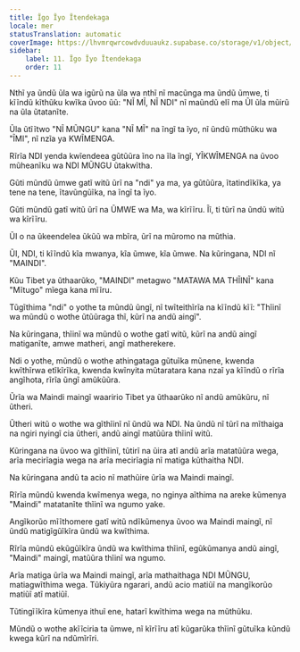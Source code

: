 ```yaml
---
title: Ĩgo Ĩyo Ĩtendekaga
locale: mer
statusTranslation: automatic
coverImage: https://lhvmrqwrcowdvduuaukz.supabase.co/storage/v1/object/public/strapi-uploads/small_cover-tratado-de-psicologia-revolucionaria.webp-5e15e1cec4e0ebebcde5d7fc7565d8fd.webp
sidebar:
    label: 11. Ĩgo Ĩyo Ĩtendekaga
    order: 11
---
```

Nthĩ ya ũndũ ũla wa igũrũ na ũla wa nthĩ nĩ macũnga ma ũndũ ũmwe, ti kĩĩndũ kĩthũku kwĩka ũvoo ũũ: "NĨ MĨ, NĨ NDI" nĩ maũndũ elĩ ma ŨI ũla mũirũ na ũla ũtatanĩte.

Ũla ũtĩĩtwo "NĨ MŨNGU" kana "NĨ MĨ" na ĩngĩ ta ĩyo, nĩ ũndũ mũthũku wa "ĨMI", nĩ nzĩa ya KWĨMENGA.

Rĩrĩa NDI yenda kwĩendeea gũtũũra ĩno na ĩla ĩngĩ, YĨKWĨMENGA na ũvoo mũheanĩku wa NDI MŨNGU ũtakwĩtha.

Gũti mũndũ ũmwe gatĩ witũ ũrĩ na "ndi" ya ma, ya gũtũũra, ĩtatindĩkĩka, ya tene na tene, ĩtavũngũĩka, na ĩngĩ ta ĩyo.

Gũti mũndũ gatĩ witũ ũrĩ na ŨMWE wa Ma, wa kĩrĩĩru. Ĩĩ, ti tũrĩ na ũndũ witũ wa kĩrĩĩru.

ŨI o na ũkeendelea ũkũũ wa mbĩra, ũrĩ na mũromo na mũthia.

ŨI, NDI, ti kĩĩndũ kĩa mwanya, kĩa ũmwe, kĩa ũmwe. Na kũringana, NDI nĩ "MAINDI".

Kũu Tibet ya ũthaarũko, "MAINDI" metagwo "MATAWA MA THĨINĨ" kana "Mĩtugo" mĩega kana mĩĩru.

Tũgĩthima "ndi" o yothe ta mũndũ ũngĩ, nĩ twĩteithĩrĩa na kĩĩndũ kĩĩ: "Thĩinĩ wa mũndũ o wothe ũtũũraga thĩ, kũrĩ na andũ aingĩ".

Na kũringana, thĩinĩ wa mũndũ o wothe gatĩ witũ, kũrĩ na andũ aingĩ matiganĩte, amwe matheri, angĩ matherekere.

Ndi o yothe, mũndũ o wothe athingataga gũtuĩka mũnene, kwenda kwĩthĩrwa etĩkĩrĩka, kwenda kwĩnyita mũtaratara kana nzaĩ ya kĩĩndũ o rĩrĩa angĩhota, rĩrĩa ũngĩ amũkũũra.

Ũrĩa wa Maindi maingĩ waaririo Tibet ya ũthaarũko nĩ andũ amũkũru, nĩ ũtheri.

Ũtheri witũ o wothe wa gĩthĩinĩ nĩ ũndũ wa NDI. Na ũndũ nĩ tũrĩ na mĩthaiga na ngiri nyingĩ cia ũtheri, andũ aingĩ matũũra thĩinĩ witũ.

Kũringana na ũvoo wa gĩthĩinĩ, tũtirĩ na ũira atĩ andũ arĩa matatũũra wega, arĩa mecirĩagia wega na arĩa mecirĩagia nĩ matiga kũthaitha NDI.

Na kũringana andũ ta acio nĩ mathũire ũrĩa wa Maindi maingĩ.

Rĩrĩa mũndũ kwenda kwĩmenya wega, no nginya aĩthima na areke kũmenya "Maindi" matatanĩte thĩinĩ wa ngumo yake.

Angĩkorũo mĩĩthomere gatĩ witũ ndĩkũmenya ũvoo wa Maindi maingĩ, nĩ ũndũ matigĩgũĩkĩra ũndũ wa kwĩthima.

Rĩrĩa mũndũ ekũgũĩkĩra ũndũ wa kwĩthima thĩinĩ, egũkũmanya andũ aingĩ, "Maindi" maingĩ, matũũra thĩinĩ wa ngumo.

Arĩa matiga ũrĩa wa Maindi maingĩ, arĩa mathaithaga NDI MŨNGU, matiagwĩthima wega. Tũkiyũra ngarari, andũ acio matiũĩ na mangĩkorũo matiũĩ atĩ matiũĩ.

Tũtingĩĩkĩra kũmenya ithuĩ ene, hatarĩ kwĩthima wega na mũthũku.

Mũndũ o wothe akĩĩciria ta ũmwe, nĩ kĩrĩĩru atĩ kũgarũka thĩinĩ gũtuĩka kũndũ kwega kũrĩ na ndũmĩrĩri.

